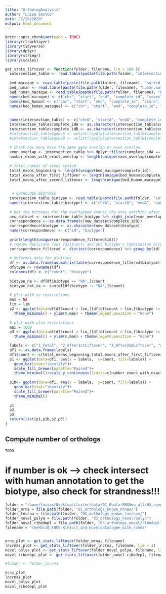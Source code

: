 ```yaml
---
title: "OrthologAnalysis"
author: "Luisa Santus"
date: "2/26/2020"
output: html_document
---
```


```r
knitr::opts_chunk$set(echo = TRUE)
library(rtracklayer)
library(tidyverse)
library(dplyr)
library(stringr)
library(scales)

get_stats_liftover <- function(folder, filename, lim = 100 ){
  intersection_table <- read.table(paste(file.path(folder, "intersection.tab")))
  
  bed_macaque <- read.table(paste(file.path(folder, filename), "sorted.bed6", sep = "."))
  bed_human <- read.table(paste(file.path(folder, filename), "human.sorted.bed6", sep = "."))
  bed_human_macaque <- read.table(paste(file.path(folder, filename), "human.macaque.sorted.bed6", sep = "."))
  names(bed_macaque) <- c("chr", "start", "end", "complete_id", "score", "strand")
  names(bed_human) <- c("chr", "start", "end", "complete_id", "score", "strand")
  names(bed_human_macaque) <- c("chr", "start", "end", "complete_id", "score", "strand")
  
  
  names(intersection_table) <- c("chrA", "startA", "endA", "complete_idA", "scoreA", "strandA", "chrB", "startB", "endB", "complete_idB", "scoreB", "strandB", "overlap")
  intersection_table$complete_idA <- as.character(intersection_table$complete_idA)
  intersection_table$complete_idB <- as.character(intersection_table$complete_idB)
  #intersection_table$geneA <- unlist(lapply(intersection_table$complete_idA, function(x) unlist(str_split(x, "_"))[[1]]))
  #intersection_table$geneB <- unlist(lapply(intersection_table$complete_idB, function(x) unlist(str_split(x, "_"))[[1]]))
  
  # Check how many have the same gene overlap or exon overlap
  exon_overlap <- intersection_table %>% dplyr::filter(complete_idA == complete_idB)
  number_exons_with_exact_overlap <- length(unique(exon_overlap$complete_idB))
   
  # total number of exons tested 
  total_exons_beginning <- length(unique(bed_macaque$complete_id))
  total_exons_after_first_liftover <- length(unique(bed_human$complete_id))
  total_exons_after_second_liftover <- length(unique(bed_human_macaque$complete_id))
  
 
   # ORTHOLOGS BIOTYPES 
  intersection_table_biotype <- read.table(paste(file.path(folder, "intersection_human_macaquehuman.tab")))
  names(intersection_table_biotype) <- c("chrA", "startA", "endA", "complete_idA", "scoreA", "strandA", "biotype", "chrB", "startB", "endB", "complete_idB", "scoreB", "strandB", "overlap")
  
  # Get the biotypes for the overlapped exons( the ones matching after both liftovers)
  new_dataset <- intersection_table_biotype %>% right_join(exon_overlap, by=c("complete_idB"))
  correspondence <- as.data.frame(c(new_dataset$complete_idB))
  correspondence$biotype <- as.character(new_dataset$biotype)
  names(correspondence) <- c("id", "biotype")
  
  print(length(unique(correspondence_filtered$id)))
  # remove duplicate rows (distinct) and get biotype's combination occurrence
  correspondence_filtered <- distinct(correspondence) %>% group_by(id) %>% summarise(biotype = paste(biotype, collapse=", "))
  
  # Reformat data for plotting
  df <- as.data.frame(as.matrix(table(correspondence_filtered$biotype)))
  df$type <- rownames(df)
  colnames(df) <- c("count", "biotype")
 
  biotype_na <- df[df$biotype == "NA",]$count
  biotype_not_na <- sum(df[df$biotype != "NA",]$count)
  
  # plot with no restrictions
  max = NA
  lim = lim
  p2 <- ggplot(data=df[df$count > lim,][df[df$count > lim,]$biotype != "NA",], aes(x=biotype, y=count, fill=biotype)) +geom_bar(stat="identity", width=0.5) + coord_flip()+  scale_fill_brewer(palette="Paired")+
    theme_minimal() + ylim(0,max) + theme(legend.position = "none") 
  
  # plot with ylim restrictions
  max = 1000
  p3 <- ggplot(data=df[df$count > lim,][df[df$count > lim,]$biotype != "NA",], aes(x=biotype, y=count, fill=biotype)) +geom_bar(stat="identity", width=0.5) + coord_flip()+  scale_fill_brewer(palette="Paired")+
    theme_minimal() + ylim(0,max) + theme(legend.position = "none") 

  labels <- c("1_Total", "2_After1stLiftover", "3_After2ndLiftover", "4_biotype NA", "5_biotypeFound")
  df1 <- as.data.frame(labels)
  df1$count <- c(total_exons_beginning,total_exons_after_first_liftover,total_exons_after_second_liftover,biotype_na, biotype_not_na)
  p1 <- ggplot(data=df1, aes(x = labels,  y=count, fill=labels)) +
    geom_bar(stat="identity")+
    scale_fill_brewer(palette="Paired")+
    theme_minimal()+scale_y_continuous(limits=c(number_exons_with_exact_overlap -1000, total_exons_beginning),oob = rescale_none, labels = function(x) format(x, comma = TRUE))
  
  p1b<- ggplot(data=df1, aes(x = labels,  y=count, fill=labels)) +
    geom_bar(stat="identity")+
    scale_fill_brewer(palette="Paired")+
    theme_minimal()
  
  p1
  p2
  p3
  return(list(p1,p1b,p2,p3))
}
```

## Compute number of orthologs

    TODO 

# if number is ok --> check intersect with human annotation to get the biotype, also check for strandness!!!
```r

folder = "/home/luisas/Desktop/cluster/data/01_Ebola-RNASeq_all/03_novel_lncrnas/02_final_catalogue"
folder_mrna = file.path(folder, "01_orthologs_known_mrnas/")
folder_lncrna = file.path(folder, "01_orthologs_known_lncrnas/")
folder_novel_polya = file.path(folder, "03_orthologs_novel/polya")
folder_novel_ribodepl = file.path(folder, "03_orthologs_novel/ribodepl")
filename = "rheMac10_EBOV-Kikivit_and_novelcatalogue_with_names"


mrns_plot <- get_stats_liftover(folder_mrna, filename)
lncrnas_plot <- get_stats_liftover(folder_lncrna, filename, lim = 1)
novel_polya_plot <- get_stats_liftover(folder_novel_polya, filename, lim = 1 )
novel_ribodepl_plot <- get_stats_liftover(folder_novel_ribodepl, filename, lim = 1 )

#folder <- folder_lncrna

mrns_plot
lncrnas_plot
novel_polya_plot
novel_ribodepl_plot

```
